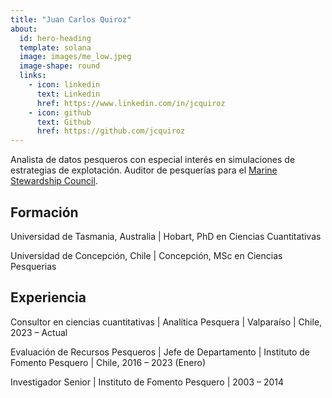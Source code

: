 ```yaml
---
title: "Juan Carlos Quiroz"
about:
  id: hero-heading
  template: solana
  image: images/me_low.jpeg
  image-shape: round
  links:
    - icon: linkedin
      text: Linkedin
      href: https://www.linkedin.com/in/jcquiroz
    - icon: github
      text: Github
      href: https://github.com/jcquiroz
---
```


::: {#hero-heading}
Analista de datos pesqueros con especial interés en simulaciones de estrategias de explotación. Auditor de
pesquerías para el [Marine Stewardship Council](https://fisheries.msc.org/@@login).

## Formación

Universidad de Tasmania, Australia \| Hobart, PhD en Ciencias Cuantitativas

Universidad de Concepción, Chile \| Concepción, MSc en Ciencias Pesquerias

## Experiencia

Consultor en ciencias cuantitativas \| Analítica Pesquera \| Valparaíso \| Chile, 2023 -- Actual

Evaluación de Recursos Pesqueros \| Jefe de Departamento \| Instituto de Fomento Pesquero \| Chile, 2016 --
2023 (Enero)

Investigador Senior \| Instituto de Fomento Pesquero \| 2003 -- 2014
:::

